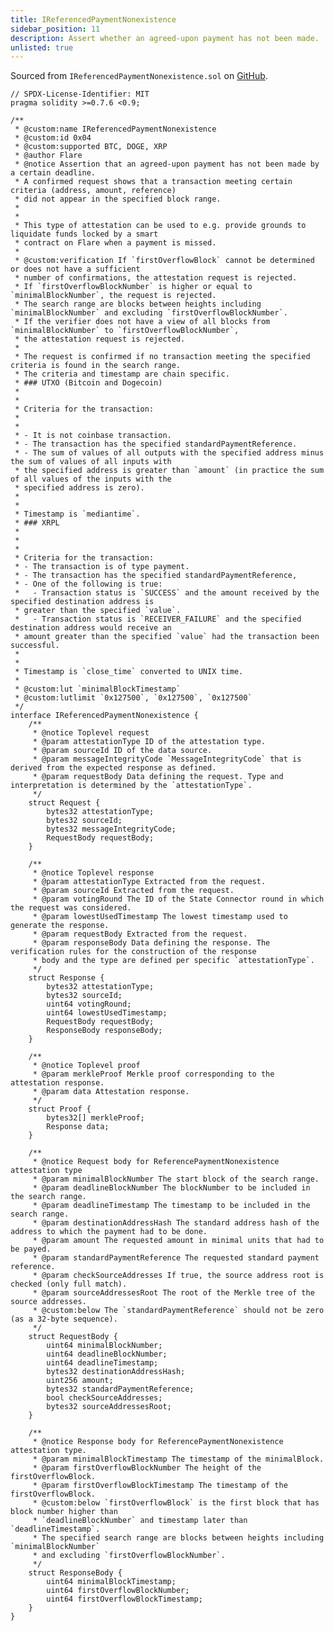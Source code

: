 ```yaml
---
title: IReferencedPaymentNonexistence
sidebar_position: 11
description: Assert whether an agreed-upon payment has not been made.
unlisted: true
---
```


Sourced from `IReferencedPaymentNonexistence.sol` on [GitHub](https://github.com/flare-foundation/flare-smart-contracts-v2/blob/main/contracts/userInterfaces/fdc/IReferencedPaymentNonexistence.sol).

```solidity
// SPDX-License-Identifier: MIT
pragma solidity >=0.7.6 <0.9;

/**
 * @custom:name IReferencedPaymentNonexistence
 * @custom:id 0x04
 * @custom:supported BTC, DOGE, XRP
 * @author Flare
 * @notice Assertion that an agreed-upon payment has not been made by a certain deadline.
 * A confirmed request shows that a transaction meeting certain criteria (address, amount, reference)
 * did not appear in the specified block range.
 *
 *
 * This type of attestation can be used to e.g. provide grounds to liquidate funds locked by a smart
 * contract on Flare when a payment is missed.
 *
 * @custom:verification If `firstOverflowBlock` cannot be determined or does not have a sufficient
 * number of confirmations, the attestation request is rejected.
 * If `firstOverflowBlockNumber` is higher or equal to `minimalBlockNumber`, the request is rejected.
 * The search range are blocks between heights including `minimalBlockNumber` and excluding `firstOverflowBlockNumber`.
 * If the verifier does not have a view of all blocks from `minimalBlockNumber` to `firstOverflowBlockNumber`,
 * the attestation request is rejected.
 *
 * The request is confirmed if no transaction meeting the specified criteria is found in the search range.
 * The criteria and timestamp are chain specific.
 * ### UTXO (Bitcoin and Dogecoin)
 *
 *
 * Criteria for the transaction:
 *
 *
 * - It is not coinbase transaction.
 * - The transaction has the specified standardPaymentReference.
 * - The sum of values of all outputs with the specified address minus the sum of values of all inputs with
 * the specified address is greater than `amount` (in practice the sum of all values of the inputs with the
 * specified address is zero).
 *
 *
 * Timestamp is `mediantime`.
 * ### XRPL
 *
 *
 *
 * Criteria for the transaction:
 * - The transaction is of type payment.
 * - The transaction has the specified standardPaymentReference,
 * - One of the following is true:
 *   - Transaction status is `SUCCESS` and the amount received by the specified destination address is
 * greater than the specified `value`.
 *   - Transaction status is `RECEIVER_FAILURE` and the specified destination address would receive an
 * amount greater than the specified `value` had the transaction been successful.
 *
 *
 * Timestamp is `close_time` converted to UNIX time.
 *
 * @custom:lut `minimalBlockTimestamp`
 * @custom:lutlimit `0x127500`, `0x127500`, `0x127500`
 */
interface IReferencedPaymentNonexistence {
    /**
     * @notice Toplevel request
     * @param attestationType ID of the attestation type.
     * @param sourceId ID of the data source.
     * @param messageIntegrityCode `MessageIntegrityCode` that is derived from the expected response as defined.
     * @param requestBody Data defining the request. Type and interpretation is determined by the `attestationType`.
     */
    struct Request {
        bytes32 attestationType;
        bytes32 sourceId;
        bytes32 messageIntegrityCode;
        RequestBody requestBody;
    }

    /**
     * @notice Toplevel response
     * @param attestationType Extracted from the request.
     * @param sourceId Extracted from the request.
     * @param votingRound The ID of the State Connector round in which the request was considered.
     * @param lowestUsedTimestamp The lowest timestamp used to generate the response.
     * @param requestBody Extracted from the request.
     * @param responseBody Data defining the response. The verification rules for the construction of the response
     * body and the type are defined per specific `attestationType`.
     */
    struct Response {
        bytes32 attestationType;
        bytes32 sourceId;
        uint64 votingRound;
        uint64 lowestUsedTimestamp;
        RequestBody requestBody;
        ResponseBody responseBody;
    }

    /**
     * @notice Toplevel proof
     * @param merkleProof Merkle proof corresponding to the attestation response.
     * @param data Attestation response.
     */
    struct Proof {
        bytes32[] merkleProof;
        Response data;
    }

    /**
     * @notice Request body for ReferencePaymentNonexistence attestation type
     * @param minimalBlockNumber The start block of the search range.
     * @param deadlineBlockNumber The blockNumber to be included in the search range.
     * @param deadlineTimestamp The timestamp to be included in the search range.
     * @param destinationAddressHash The standard address hash of the address to which the payment had to be done.
     * @param amount The requested amount in minimal units that had to be payed.
     * @param standardPaymentReference The requested standard payment reference.
     * @param checkSourceAddresses If true, the source address root is checked (only full match).
     * @param sourceAddressesRoot The root of the Merkle tree of the source addresses.
     * @custom:below The `standardPaymentReference` should not be zero (as a 32-byte sequence).
     */
    struct RequestBody {
        uint64 minimalBlockNumber;
        uint64 deadlineBlockNumber;
        uint64 deadlineTimestamp;
        bytes32 destinationAddressHash;
        uint256 amount;
        bytes32 standardPaymentReference;
        bool checkSourceAddresses;
        bytes32 sourceAddressesRoot;
    }

    /**
     * @notice Response body for ReferencePaymentNonexistence attestation type.
     * @param minimalBlockTimestamp The timestamp of the minimalBlock.
     * @param firstOverflowBlockNumber The height of the firstOverflowBlock.
     * @param firstOverflowBlockTimestamp The timestamp of the firstOverflowBlock.
     * @custom:below `firstOverflowBlock` is the first block that has block number higher than
     * `deadlineBlockNumber` and timestamp later than `deadlineTimestamp`.
     * The specified search range are blocks between heights including `minimalBlockNumber`
     * and excluding `firstOverflowBlockNumber`.
     */
    struct ResponseBody {
        uint64 minimalBlockTimestamp;
        uint64 firstOverflowBlockNumber;
        uint64 firstOverflowBlockTimestamp;
    }
}
```
